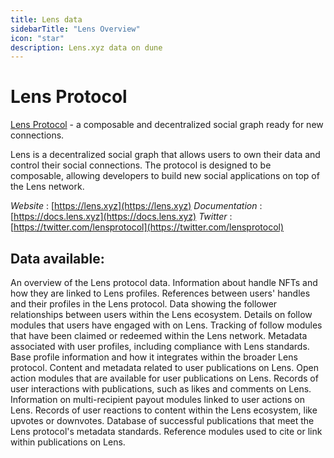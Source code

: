 ```yaml
---
title: Lens data
sidebarTitle: "Lens Overview"
icon: "star"
description: Lens.xyz data on dune
---
```


# Lens Protocol
[Lens Protocol](https://lens.xyz) - a composable and decentralized social graph ready for new connections.

Lens is a decentralized social graph that allows users to own their data and control their social connections. The protocol is designed to be composable, allowing developers to build new social applications on top of the Lens network.

*Website* : [https://lens.xyz](https://lens.xyz)
*Documentation* : [https://docs.lens.xyz](https://docs.lens.xyz)
*Twitter* : [https://twitter.com/lensprotocol](https://twitter.com/lensprotocol)


## Data available:

<CardGroup cols={2}>
  <Card title="Overview" icon="eye" href="/data-catalog/community/lens/overview">
    An overview of the Lens protocol data.
  </Card>
  <Card title="Namespace Handle" icon="key" href="/data-catalog/community/lens/namespace-handle">
    Information about handle NFTs and how they are linked to Lens profiles.
  </Card>
  <Card title="Namespace Handle Link" icon="link" href="/data-catalog/community/lens/namespace-handle-link">
    References between users' handles and their profiles in the Lens protocol.
  </Card>
  <Card title="Profile Follower" icon="users" href="/data-catalog/community/lens/profile-follower">
    Data showing the follower relationships between users within the Lens ecosystem.
  </Card>
  <Card title="Profile Follow Module" icon="rss" href="/data-catalog/community/lens/profile-follow-module">
    Details on follow modules that users have engaged with on Lens.
  </Card>
  <Card title="Profile Follow Module Record" icon="record-vinyl" href="/data-catalog/community/lens/profile-follow-module-record">
    Tracking of follow modules that have been claimed or redeemed within the Lens network.
  </Card>
  <Card title="Profile Metadata" icon="id-card-alt" href="/data-catalog/community/lens/profile-metadata">
    Metadata associated with user profiles, including compliance with Lens standards.
  </Card>
  <Card title="Profile Record" icon="address-book" href="/data-catalog/community/lens/profile-record">
    Base profile information and how it integrates within the broader Lens protocol.
  </Card>
  <Card title="Publication Metadata" icon="book-open" href="/data-catalog/community/lens/publication-metadata">
    Content and metadata related to user publications on Lens.
  </Card>
  <Card title="Publication Open Action Module" icon="cogs" href="/data-catalog/community/lens/publication-open-action-module">
    Open action modules that are available for user publications on Lens.
  </Card>
  <Card title="Publication Open Action Module Acted Recorded" icon="check-double" href="/data-catalog/community/lens/publication-open-action-module-acted-recorded">
    Records of user interactions with publications, such as likes and comments on Lens.
  </Card>
  <Card title="Publication Open Action Module Multi-Recipient" icon="users-cog" href="/data-catalog/community/lens/publication-open-action-module-acted-multirecipient">
    Information on multi-recipient payout modules linked to user actions on Lens.
  </Card>
  <Card title="Publication Reaction" icon="thumbs-up" href="/data-catalog/community/lens/publication-reaction">
    Records of user reactions to content within the Lens ecosystem, like upvotes or downvotes.
  </Card>
  <Card title="Publication Record" icon="archive" href="/data-catalog/community/lens/publication-record">
    Database of successful publications that meet the Lens protocol's metadata standards.
  </Card>
  <Card title="Publication Reference Module" icon="project-diagram" href="/data-catalog/community/lens/publication-reference-module">
    Reference modules used to cite or link within publications on Lens.
  </Card>
</CardGroup>
